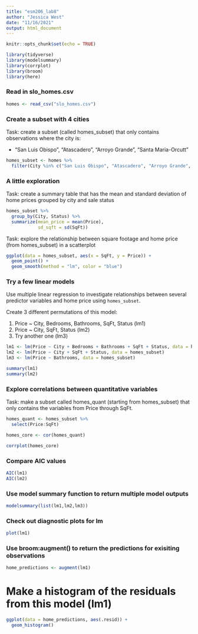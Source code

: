 ```yaml
---
title: "esm206_lab8"
author: "Jessica West"
date: "11/16/2021"
output: html_document
---
```

```r
knitr::opts_chunk$set(echo = TRUE)

library(tidyverse)
library(modelsummary)
library(corrplot)
library(broom)
library(here)
```

### Read in slo_homes.csv

```r
homes <- read_csv("slo_homes.csv")
```

### Create a subset with 4 cities

Task: create a subset (called homes_subset) that only contains observations where the city is:

- "San Luis Obispo", "Atascadero", "Arroyo Grande", "Santa Maria-Orcutt"

```r
homes_subset <- homes %>% 
  filter(City %in% c("San Luis Obispo", "Atascadero", "Arroyo Grande", "Santa Maria-Orcutt"))
```

### A little exploration

Task: create a summary table that has the mean and standard deviation of home prices grouped by city and sale status

```r
homes_subset %>% 
  group_by(City, Status) %>% 
  summarize(mean_price = mean(Price),
            sd_sqft = sd(SqFt))
```

Task: explore the relationship between square footage and home price (from homes_subset) in a scatterplot

```r
ggplot(data = homes_subset, aes(x = SqFt, y = Price)) +
  geom_point() +
  geom_smooth(method = "lm", color = "blue") 
```

### Try a few linear models

Use multiple linear regression to investigate relationships between several predictor variables and home price using `homes_subset`.

Create 3 different permutations of this model:

(1) Price ~ City, Bedrooms, Bathrooms, SqFt, Status (lm1)
(2) Price ~ City, SqFt, Status (lm2)
(3) Try another one (lm3)

```r
lm1 <- lm(Price ~ City + Bedrooms + Bathrooms + SqFt + Status, data = homes_subset)
lm2 <- lm(Price ~ City + SqFt + Status, data = homes_subset)
lm3 <- lm(Price ~ Bathrooms, data = homes_subset)

summary(lm1)
summary(lm2)
```

### Explore correlations between quantitative variables

Task: make a subset called homes_quant (starting from homes_subset) that only contains the variables from Price through SqFt.

```r
homes_quant <- homes_subset %>% 
  select(Price:SqFt)

homes_core <- cor(homes_quant)

corrplot(homes_core)
```

### Compare AIC values

```r
AIC(lm1)
AIC(lm2)
```
### Use model summary function to return multiple model outputs

```r
modelsummary(list(lm1,lm2,lm3))
```

### Check out diagnostic plots for lm

```r
plot(lm1)
```

### Use broom:augment() to return the predictions for exisiting observations

```r
home_predictions <- augment(lm1)
```

# Make a histogram of the residuals from this model (lm1)

```r
ggplot(data = home_predictions, aes(.resid)) +
  geom_histogram()
```

